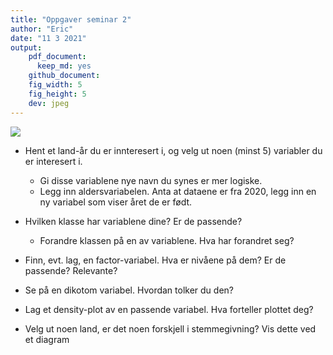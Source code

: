```yaml
---
title: "Oppgaver seminar 2"
author: "Eric"
date: "11 3 2021"
output: 
    pdf_document: 
      keep_md: yes
    github_document:
    fig_width: 5
    fig_height: 5
    dev: jpeg
---
```


![](Bilder/stress.jpg)




* Hent et land-år du er innteresert i, og velg ut noen (minst 5) variabler du er interesert i.
  * Gi disse variablene nye navn du synes er mer logiske. 
  * Legg inn aldersvariabelen. Anta at dataene er fra 2020,      legg inn en ny variabel som viser året de er født. 

* Hvilken klasse har variablene dine? Er de passende?
  * Forandre klassen på en av variablene. Hva har forandret     seg?

* Finn, evt. lag, en factor-variabel. Hva er nivåene på dem?   Er de passende? Relevante?

* Se på en dikotom variabel. Hvordan tolker du den?

* Lag et density-plot av en passende variabel. Hva forteller   plottet deg?

* Velg ut noen land, er det noen forskjell i stemmegivning?   Vis dette ved et diagram 








